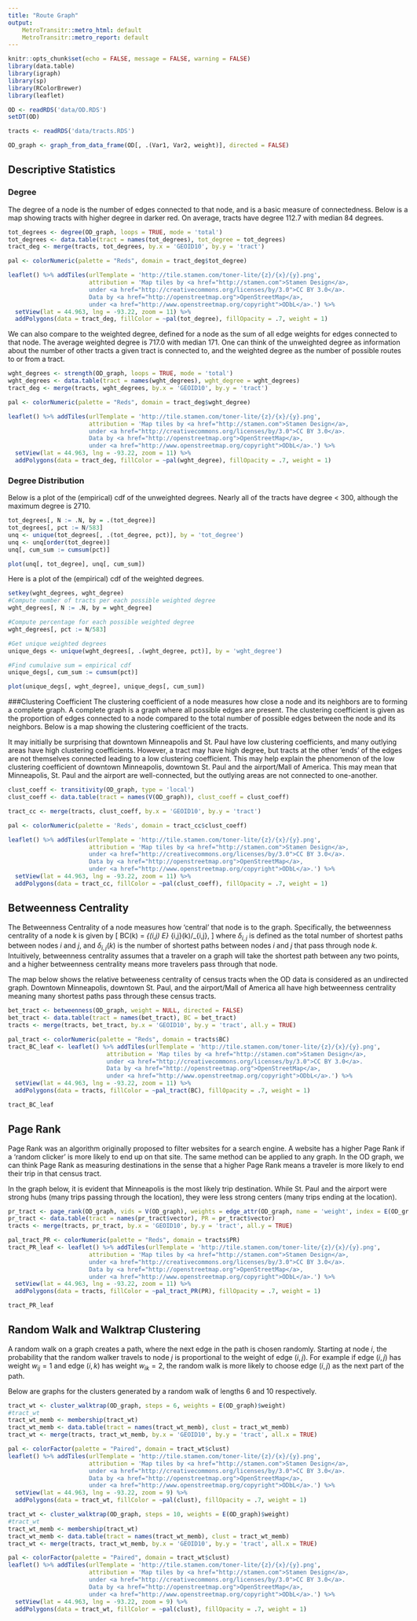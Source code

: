 ```yaml
---
title: "Route Graph"
output:     
    MetroTransitr::metro_html: default
    MetroTransitr::metro_report: default
---
```


<style type="text/css">
html {
  max-width: 10.5in;
  margin: 1.25in 0.75in;
  font-family: "Calibri", helvetica, sans-serif;
  font-size: 11pt;
}

body { width: 8.5in;
       max-width: 10.5in;
}
</style>

```r
knitr::opts_chunk$set(echo = FALSE, message = FALSE, warning = FALSE)
library(data.table)
library(igraph)
library(sp)
library(RColorBrewer)
library(leaflet)

OD <- readRDS('data/OD.RDS')
setDT(OD)

tracts <- readRDS('data/tracts.RDS')

OD_graph <- graph_from_data_frame(OD[, .(Var1, Var2, weight)], directed = FALSE)
```

## Descriptive Statistics
### Degree
The degree of a node is the number of edges connected to that node, and is a basic measure of connectedness. Below is a map showing tracts with higher degree in darker red. On average, tracts have degree 112.7 with median 84 degrees.
```r
tot_degrees <- degree(OD_graph, loops = TRUE, mode = 'total')
tot_degrees <- data.table(tract = names(tot_degrees), tot_degree = tot_degrees)
tract_deg <- merge(tracts, tot_degrees, by.x = 'GEOID10', by.y = 'tract')

pal <- colorNumeric(palette = "Reds", domain = tract_deg$tot_degree)

leaflet() %>% addTiles(urlTemplate = 'http://tile.stamen.com/toner-lite/{z}/{x}/{y}.png',
                       attribution = 'Map tiles by <a href="http://stamen.com">Stamen Design</a>,
                       under <a href="http://creativecommons.org/licenses/by/3.0">CC BY 3.0</a>.
                       Data by <a href="http://openstreetmap.org">OpenStreetMap</a>,
                       under <a href="http://www.openstreetmap.org/copyright">ODbL</a>.') %>%
  setView(lat = 44.963, lng = -93.22, zoom = 11) %>%
  addPolygons(data = tract_deg, fillColor = ~pal(tot_degree), fillOpacity = .7, weight = 1)
```


We can also compare to the weighted degree, defined for a node as the sum of all edge weights for edges connected to that node. The average weighted degree is 717.0 with median 171. One can think of the unweighted degree as information about the number of other tracts a given tract is connected to, and the weighted degree as the number of possible routes to or from a tract.
```r
wght_degrees <- strength(OD_graph, loops = TRUE, mode = 'total')
wght_degrees <- data.table(tract = names(wght_degrees), wght_degree = wght_degrees)
tract_deg <- merge(tracts, wght_degrees, by.x = 'GEOID10', by.y = 'tract')

pal <- colorNumeric(palette = "Reds", domain = tract_deg$wght_degree)

leaflet() %>% addTiles(urlTemplate = 'http://tile.stamen.com/toner-lite/{z}/{x}/{y}.png',
                       attribution = 'Map tiles by <a href="http://stamen.com">Stamen Design</a>,
                       under <a href="http://creativecommons.org/licenses/by/3.0">CC BY 3.0</a>.
                       Data by <a href="http://openstreetmap.org">OpenStreetMap</a>,
                       under <a href="http://www.openstreetmap.org/copyright">ODbL</a>.') %>%
  setView(lat = 44.963, lng = -93.22, zoom = 11) %>%
  addPolygons(data = tract_deg, fillColor = ~pal(wght_degree), fillOpacity = .7, weight = 1)
```

### Degree Distribution

Below is a plot of the (empirical) cdf of the unweighted degrees. Nearly all of the tracts have degree < 300, although the maximum degree is 2710.
```r
tot_degrees[, N := .N, by = .(tot_degree)]
tot_degrees[, pct := N/583]
unq <- unique(tot_degrees[, .(tot_degree, pct)], by = 'tot_degree')
unq <- unq[order(tot_degree)]
unq[, cum_sum := cumsum(pct)]

plot(unq[, tot_degree], unq[, cum_sum])
```

Here is a plot of the (empirical) cdf of the weighted degrees.
```r
setkey(wght_degrees, wght_degree)
#Compute number of tracts per each possible weighted degree
wght_degrees[, N := .N, by = wght_degree]

#Compute percentage for each possible weighted degree
wght_degrees[, pct := N/583]

#Get unique weighted degrees
unique_degs <- unique(wght_degrees[, .(wght_degree, pct)], by = 'wght_degree')

#Find cumulaive sum = empirical cdf
unique_degs[, cum_sum := cumsum(pct)]

plot(unique_degs[, wght_degree], unique_degs[, cum_sum])

```

###Clustering Coefficient
The clustering coefficient of a node measures how close a node and its neighbors are to forming a complete graph. A complete graph is a graph where all possible edges are present. The clustering coefficient is given as the proportion of edges connected to a node compared to the total number of possible edges between the node and its neighbors. Below is a map showing the clustering coefficient of the tracts.

It may initially be surprising that downtown Minneapolis and St. Paul have low clustering coefficients, and many outlying areas have high clustering coefficients. However, a tract may have high degree, but tracts at the other 'ends' of the edges are not themselves connected leading to a low clustering coefficient. This may help explain the phenomenon of the low clustering coefficient of downtown Minneapolis, downtown St. Paul and the airport/Mall of America. This may mean that Minneapolis, St. Paul and the airport are well-connected, but the outlying areas are not connected to one-another.
```r
clust_coeff <- transitivity(OD_graph, type = 'local')
clust_coeff <- data.table(tract = names(V(OD_graph)), clust_coeff = clust_coeff)

tract_cc <- merge(tracts, clust_coeff, by.x = 'GEOID10', by.y = 'tract')

pal <- colorNumeric(palette = 'Reds', domain = tract_cc$clust_coeff)

leaflet() %>% addTiles(urlTemplate = 'http://tile.stamen.com/toner-lite/{z}/{x}/{y}.png',
                       attribution = 'Map tiles by <a href="http://stamen.com">Stamen Design</a>,
                       under <a href="http://creativecommons.org/licenses/by/3.0">CC BY 3.0</a>.
                       Data by <a href="http://openstreetmap.org">OpenStreetMap</a>,
                       under <a href="http://www.openstreetmap.org/copyright">ODbL</a>.') %>%
  setView(lat = 44.963, lng = -93.22, zoom = 11) %>%
  addPolygons(data = tract_cc, fillColor = ~pal(clust_coeff), fillOpacity = .7, weight = 1)
```

## Betweenness Centrality

The Betweenness Centrality of a node measures how 'central' that node is to the graph. Specifically, the betweenness centrality of a node k is given by
\[
BC(k) = \sum_{(i,j) \in E} \delta_{i,j}(k)/\delta_{i,j},
\]
where $\delta_{i,j}$ is defined as the total number of shortest paths between nodes $i$ and $j$, and $\delta_{i,j}(k)$ is the number of shortest paths between nodes $i$ and $j$ that pass through node $k$. Intuitively, betweenness centrality assumes that a traveler on a graph will take the shortest path between any two points, and a higher betweenness centrality means more travelers pass through that node.

The map below shows the relative betweeness centrality of census tracts when the OD data is considered as an undirected graph. Downtown 
Minneapolis, downtown St. Paul, and the airport/Mall of America all have high betweenness centrality meaning many shortest paths pass through these census tracts.

```r
bet_tract <- betweenness(OD_graph, weight = NULL, directed = FALSE)
bet_tract <- data.table(tract = names(bet_tract), BC = bet_tract)
tracts <- merge(tracts, bet_tract, by.x = 'GEOID10', by.y = 'tract', all.y = TRUE)

pal_tract <- colorNumeric(palette = "Reds", domain = tracts$BC)
tract_BC_leaf <- leaflet() %>% addTiles(urlTemplate = 'http://tile.stamen.com/toner-lite/{z}/{x}/{y}.png',
                            attribution = 'Map tiles by <a href="http://stamen.com">Stamen Design</a>,
                            under <a href="http://creativecommons.org/licenses/by/3.0">CC BY 3.0</a>.
                            Data by <a href="http://openstreetmap.org">OpenStreetMap</a>,
                            under <a href="http://www.openstreetmap.org/copyright">ODbL</a>.') %>%
  setView(lat = 44.963, lng = -93.22, zoom = 11) %>%
  addPolygons(data = tracts, fillColor = ~pal_tract(BC), fillOpacity = .7, weight = 1)

tract_BC_leaf
```

## Page Rank
Page Rank was an algorithm originally proposed to filter websites for a search engine. A website has a higher Page Rank if a 'random clicker' is more likely to end up on that site. The same method can be applied to any graph. In the OD graph, we can think Page Rank as measuring destinations in the sense that a higher Page Rank means a traveler is more likely to end their trip in that census tract.

In the graph below, it is evident that Minneapolis is the most likely trip destination. While St. Paul and the airport were strong hubs (many trips passing through the location), they were less strong centers (many trips ending at the location).

```r
pr_tract <- page_rank(OD_graph, vids = V(OD_graph), weights = edge_attr(OD_graph, name = 'weight', index = E(OD_graph)))
pr_tract <- data.table(tract = names(pr_tract$vector), PR = pr_tract$vector)
tracts <- merge(tracts, pr_tract, by.x = 'GEOID10', by.y = 'tract', all.y = TRUE)

pal_tract_PR <- colorNumeric(palette = "Reds", domain = tracts$PR)
tract_PR_leaf <- leaflet() %>% addTiles(urlTemplate = 'http://tile.stamen.com/toner-lite/{z}/{x}/{y}.png',
                       attribution = 'Map tiles by <a href="http://stamen.com">Stamen Design</a>,
                       under <a href="http://creativecommons.org/licenses/by/3.0">CC BY 3.0</a>.
                       Data by <a href="http://openstreetmap.org">OpenStreetMap</a>,
                       under <a href="http://www.openstreetmap.org/copyright">ODbL</a>.') %>%
  setView(lat = 44.963, lng = -93.22, zoom = 11) %>%
  addPolygons(data = tracts, fillColor = ~pal_tract_PR(PR), fillOpacity = .7, weight = 1)

tract_PR_leaf
```

## Random Walk and Walktrap Clustering
A random walk on a graph creates a path, where the next edge in the path is chosen randomly. Starting at node $i$, the probability that the random walker travels to node $j$ is proportional to the weight of edge $(i,j)$. For example if edge $(i,j)$ has weight $w_{ij} =1$ and edge $(i,k)$ has weight $w_{ik} = 2$, the random walk is more likely to choose edge $(i,j)$ as the next part of the path.

Below are graphs for the clusters generated by a random walk of lengths 6 and 10 respectively.

```r
tract_wt <- cluster_walktrap(OD_graph, steps = 6, weights = E(OD_graph)$weight)
#tract_wt
tract_wt_memb <- membership(tract_wt)
tract_wt_memb <- data.table(tract = names(tract_wt_memb), clust = tract_wt_memb)
tract_wt <- merge(tracts, tract_wt_memb, by.x = 'GEOID10', by.y = 'tract', all.x = TRUE)

pal <- colorFactor(palette = "Paired", domain = tract_wt$clust)
leaflet() %>% addTiles(urlTemplate = 'http://tile.stamen.com/toner-lite/{z}/{x}/{y}.png',
                       attribution = 'Map tiles by <a href="http://stamen.com">Stamen Design</a>,
                       under <a href="http://creativecommons.org/licenses/by/3.0">CC BY 3.0</a>.
                       Data by <a href="http://openstreetmap.org">OpenStreetMap</a>,
                       under <a href="http://www.openstreetmap.org/copyright">ODbL</a>.') %>%
  setView(lat = 44.963, lng = -93.22, zoom = 9) %>%
  addPolygons(data = tract_wt, fillColor = ~pal(clust), fillOpacity = .7, weight = 1)
```

```r
tract_wt <- cluster_walktrap(OD_graph, steps = 10, weights = E(OD_graph)$weight)
#tract_wt
tract_wt_memb <- membership(tract_wt)
tract_wt_memb <- data.table(tract = names(tract_wt_memb), clust = tract_wt_memb)
tract_wt <- merge(tracts, tract_wt_memb, by.x = 'GEOID10', by.y = 'tract', all.x = TRUE)

pal <- colorFactor(palette = "Paired", domain = tract_wt$clust)
leaflet() %>% addTiles(urlTemplate = 'http://tile.stamen.com/toner-lite/{z}/{x}/{y}.png',
                       attribution = 'Map tiles by <a href="http://stamen.com">Stamen Design</a>,
                       under <a href="http://creativecommons.org/licenses/by/3.0">CC BY 3.0</a>.
                       Data by <a href="http://openstreetmap.org">OpenStreetMap</a>,
                       under <a href="http://www.openstreetmap.org/copyright">ODbL</a>.') %>%
  setView(lat = 44.963, lng = -93.22, zoom = 9) %>%
  addPolygons(data = tract_wt, fillColor = ~pal(clust), fillOpacity = .7, weight = 1)
```